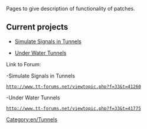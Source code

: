 Pages to give description of functionality of patches.

== Current projects ==

* [[en/Community/Patches/Tunnel Signals|Simulate Signals in Tunnels]]

* [[en/Community/Patches/Under Water Tunnels|Under Water Tunnels]]

Link to Forum:

-Simulate Signals in Tunnels

 http://www.tt-forums.net/viewtopic.php?f=33&t=41260

-Under Water Tunnels

 http://www.tt-forums.net/viewtopic.php?f=33&t=41775








[[Category:en/Tunnels]]